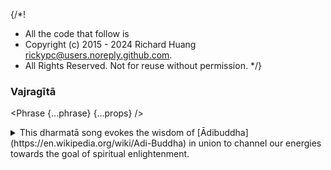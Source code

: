 {/*!
 * All the code that follow is
 * Copyright (c) 2015 - 2024 Richard Huang <rickypc@users.noreply.github.com>.
 * All Rights Reserved. Not for reuse without permission.
 */}


### Vajragītā

<Phrase {...phrase} {...props} />

<details>
  <summary>
    This dharmatā song evokes the wisdom of [Ādibuddha](https://en.wikipedia.org/wiki/Adi-Buddha) in union to channel our energies towards the goal of spiritual enlightenment.
  </summary>
  <div>
    {/* @ts-ignore */}
    >  Without birth and so without cease,<br />
    >  Not coming or going, but filling all,<br />
    >  Blissful dharma sublime and unmoving,<br />
    >  Sky-like, freed and without stain,<br />
    >  Rootless, and also without support,<br />
    >  Homeless, unattached, a dharma profound,<br />
    >  Ever free, ever vast, equality effortless,<br />
    >  Subject to neither bondage nor liberation,<br />
    >  An ever present palace encompassing all,<br />
    >  Beyond logic and reason.<br />
    >  So vast, so grand, the space of the sky!<br />
    >  Blazing dharma, the core of the sun and the moon,<br />
    >  Instant presence, now it's so plain to see,<br />
    >  A mountain of vajra, a lotus so immense,<br />
    >  The sun, a lion, this wisdom song.<br />
    >  A sound so great, a music beyond compare,<br />
    >  A pleasure reaching to the ends of space,<br />
    >  A buddha equal to all of the buddhas,<br />
    >  Samantabhadra the vast, the peak of dharma,<br />
    >  In the womb of Samantabhadrī, her sky-like space,<br />
    >  Open clarity, instantly present—the ever great perfection!

    <MultiLingual {...phrase} />
  </div>
</details>
